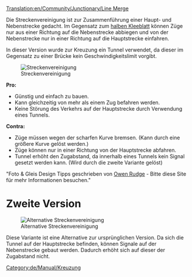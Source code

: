 [[Translation:en/Community/Junctionary/Line Merge]]
{{de/Community/Junctionary/Kreuzungsmenü}}

Die Streckenvereinigung ist zur Zusammenführung einer Haupt- und Nebenstrecke gedacht. Im Gegensatz zum [[de/Community/Junctionary/Halbe Kleeblattkreuzung|halben Kleeblatt]] können Züge nur aus einer Richtung auf die Nebenstrecke abbiegen und von der Nebenstrecke nur in einer Richtung auf die Hauptstrecke einfahren.

In dieser Version wurde zur Kreuzung ein Tunnel verwendet, da dieser im Gegensatz zu einer Brücke kein Geschwindigkeitslimit vorgibt.

[[File:en/Community/Junctionary/3way trackmerge.png|none|frame|Streckenvereinigung]]

'''Pro:'''

*Günstig und einfach zu bauen.
*Kann gleichzeitig von mehr als einem Zug befahren werden.
*Keine Störung des Verkehrs auf der Hauptstrecke durch Verwendung eines Tunnels.


'''Contra:'''

*Züge müssen wegen der scharfen Kurve bremsen. (Kann durch eine größere Kurve gelöst werden.)
*Züge können nur in einer Richtung von der Hauptstrecke abfahren.
*Tunnel erhöht den Zugabstand, da innerhalb eines Tunnels kein Signal gesetzt werden kann. (Wird durch die zweite Variante gelöst)


"Foto & Gleis Design Tipps geschrieben von [http://www.owenrudge.net/TT/ Owen Rudge] - Bitte diese Site für mehr Informationen besuchen."

=Zweite Version=
[[File:en/Community/Junctionary/3way trackmerge2.png|none|frame|Alternative Streckenvereinigung]]

Diese Variante ist eine Alternative zur ursprünglichen Version. Da sich die Tunnel auf der Hauptstrecke befinden, können Signale auf der Nebenstrecke gebaut werden. Dadurch erhöht sich auf dieser der Zugabstand nicht.

[[Category:de/Manual/Kreuzung]]